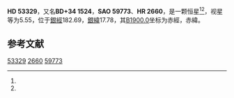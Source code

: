 {{Starbox begin
| name = HD 53329
}}
{{Starbox observe
| epoch = [[J2000.0|J2000.0]]
| constell = {{星座名待查}}<ref name=SIMBAD>{{cite web
 | url=http://simbad.u-strasbg.fr/simbad/sim-id?Ident=HR+2660
 | title=Pulsating variable Star
 | publisher=Centre de Données astronomiques de Strasbourg
 | work=SIMBAD
 | accessdate=2012-07-13
 | archive-date=2016-12-20
 | archive-url=https://web.archive.org/web/20161220220816/http://simbad.u-strasbg.fr/simbad/sim-id?Ident=HR+2660
 | dead-url=no
 }}</ref><ref name=DATA>{{cite web
 | url=http://vizier.u-strasbg.fr/viz-bin/VizieR-5?-out.add=.&-source=5050&-corr=PK=HR&-out.max=9999&HR=2660
 | title=VizieR Detailed Page
 | accessdate=2012-07-13
 | archive-date=2016-03-04
 | archive-url=https://web.archive.org/web/20160304221542/http://vizier.u-strasbg.fr/viz-bin/VizieR-5?-out.add=.&-source=5050&-corr=PK=HR&-out.max=9999&HR=2660
 | dead-url=no
 }}</ref>
| 星官 = 
| ra = {{RA|7|6|11.6}}<ref name=SIMBAD /><ref name=DATA />
| dec = {{DEC|+34|28|26}}<ref name=SIMBAD /><ref name=DATA />
| appmag_v = 5.55<ref name=SIMBAD /><ref name=DATA />
}}
{{Starbox character
| class = G8IV<ref name=SIMBAD /><ref name=DATA />
| b-v = 0.91<ref name=SIMBAD /><ref name=DATA />
| u-b = 0.55<ref name=SIMBAD /><ref name=DATA />
| r-i = <ref name=SIMBAD /><ref name=DATA />
| variable = 
}}
{{Starbox astrometry
| radial_v = 0.55
| prop_mo_ra = 5
| parallax = 0.036
| p_error = 
}}
{{Starbox catalog
| names =BD+34 1524，[[SAO星表|SAO]] 59773，[[HD星表|HD]] 53329，[[HR星表|HR]] 2660}}
{{Starbox reference |Simbad=HR+2660}}
{{Starbox end}}

'''HD 53329'''，又名'''BD+34 1524'''，'''SAO 59773'''、'''HR 2660'''，是一颗恒星<ref name=SIMBAD /><ref name=DATA />，视星等为5.55，位于[[銀道座標系|銀經]]182.69，[[銀道座標系|銀緯]]17.78，其[[B1900.0|B1900.0]]坐标为赤經{{RA|6|59|36.1}}，赤緯{{DEC|+34|17.78|34}}。

== 参考文献 ==
{{reflist}}

{{star-stub}}

[[Category:HD和HDE天體|53329]]
[[Category:HR天體|2660]]
[[Category:SAO天體|59773]]